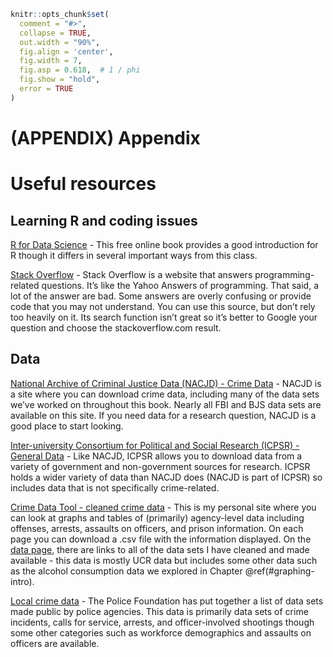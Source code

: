 ```r
knitr::opts_chunk$set(
  comment = "#>",
  collapse = TRUE,
  out.width = "90%",
  fig.align = 'center',
  fig.width = 7,
  fig.asp = 0.618,  # 1 / phi
  fig.show = "hold",
  error = TRUE
)
```
\cleardoublepage 

# (APPENDIX) Appendix {-}

# Useful resources

## Learning R and coding issues

[R for Data Science](http://r4ds.had.co.nz/) - This free online book provides a good introduction for R though it differs in several important ways from this class.


[Stack Overflow](http://stackoverflow.com/) - Stack Overflow is a website that answers programming-related questions. It's like the Yahoo Answers of programming. That said, a lot of the answer are bad. Some answers are overly confusing or provide code that you may not understand. You can use this source, but don't rely too heavily on it. Its search function isn't great so it's better to Google your question and choose the stackoverflow.com result. 

## Data

[National Archive of Criminal Justice Data (NACJD) - Crime Data](https://www.icpsr.umich.edu/icpsrweb/content/NACJD/index.html) - NACJD is a site where you can download crime data, including many of the data sets we've worked on throughout this book. Nearly all FBI and BJS data sets are available on this site. If you need data for a research question, NACJD is a good place to start looking. 

[Inter-university Consortium for Political and Social Research (ICPSR) - General Data](https://www.icpsr.umich.edu/icpsrweb/) - Like NACJD, ICPSR allows you to download data from a variety of government and non-government sources for research. ICPSR holds a wider variety of data than NACJD does (NACJD is part of ICPSR) so includes data that is not specifically crime-related. 

[Crime Data Tool - cleaned crime data](http://jacobdkaplan.com/data) - This is my personal site where you can look at graphs and tables of (primarily) agency-level data including offenses, arrests, assaults on officers, and prison information. On each page you can download a .csv file with the information displayed. On the [data page](http://jacobdkaplan.com/data.html), there are links to all of the data sets I have cleaned and made available - this data is mostly UCR data but includes some other data such as the alcohol consumption data we explored in Chapter \@ref(#graphing-intro). 

[Local crime data](https://www.policedatainitiative.org/datasets/) - The Police Foundation has put together a list of data sets made public by police agencies. This data is primarily data sets of crime incidents, calls for service, arrests, and officer-involved shootings though some other categories such as workforce demographics and assaults on officers are available. 
